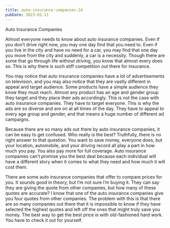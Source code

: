 ```yaml
---
title: auto-insurance-companies-24
pubDate: 2023-01-11
---
```


Auto Insurance Companies

Almost everyone needs to know about auto insurance companies. Even if you don’t drive right now, you may one day find that you need to. Even if you live in the city and have no need for a car, you may find that one day you move from the city and suddenly, a car is a necessity. Though there are some that go through life without driving, you know that almost every does so. This is why there is such stiff competition out there for insurance.

You may notice that auto insurance companies have a lot of advertisements on television, and you may also notice that they are vastly different in appeal and target audience. Some products have a simple audience they know they must reach. Almost any product has an age and gender group they target and they place their ads accordingly. This is not the case with auto insurance companies. They have to target everyone. This is why the ads are so diverse and are on at all times of the day. They have to appeal to every age group and gender, and that means a huge number of different ad campaigns.

Because there are so many ads out there by auto insurance companies, it can be easy to get confused. Who really is the best? Truthfully, there is no right answer to that question. You want to save money, everyone does, but your location, automobile, and your driving record all play a part in how much you pay. You also pay more for full coverage. Auto insurance companies can’t promise you the best deal because each individual will have a different story when it comes to what they need and how much it will cost them.

There are some auto insurance companies that offer to compare prices for you. It sounds good in theory, but I’m not sure I’m buying it. They can say they are giving the quote from other companies, but how many of these quotes are accurate? I know that one of the auto insurance companies give you four quotes from other companies. The problem with this is that there are so many companies out there that it is impossible to know if they have selected the highest quotes and left off the ones that might truly save you money. The best way to get the best price is with old-fashioned hard work. You have to check it out for yourself.